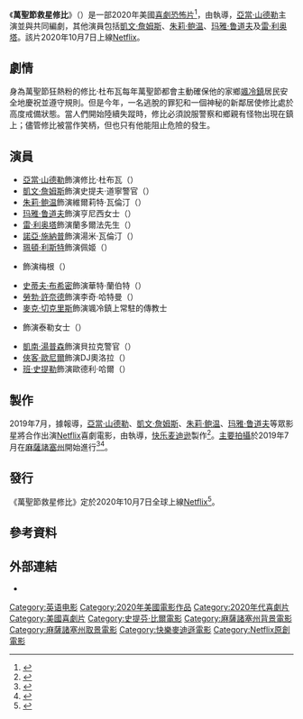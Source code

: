 {{noteTA
|G1=Show
|G2=Movie
|G3=PP
}}
{{Infobox film
| name           = 萬聖節救星修比
| original_name  = {{lang|en|''Hubie Halloween''}}
| image          = Hubie Halloween Poster.jpg
| alt            = 
| caption        = 電影海報
| director       = {{le|史提芬·比爾|Steven Brill (filmmaker)}}
| producer       = {{Plainlist|
* [[亞當·山德勒|亞當·山德勒]]
* {{le|艾倫·卡瓦特|Allen Covert}}
}}
| writer         = {{Plainlist|
* 亞當·山德勒
* {{le|提姆·赫利希|Tim Herlihy}}
}}
| starring       = {{Plainlist|
* 亞當·山德勒
* [[凯文·詹姆斯_(演员)|凱文·詹姆斯]]
* [[朱莉·鲍温|朱莉·鲍温]]
* [[玛雅·鲁道夫|玛雅·鲁道夫]]
* [[雷·利奥塔|雷·利奥塔]]
}}
| music          = {{le|魯柏·葛瑞森-威廉斯|Rupert Gregson-Williams}}
| cinematography = 謝默斯·提爾尼（{{lang|en|Seamus Tierney}}）
| editing        = {{Plainlist|
* 湯姆·科斯坦（{{lang|en|Tom Costain}}）
* 布賴恩·M·羅賓遜（{{lang|en|Brian M. Robinson}}）
}}
| studio         = [[快乐麦迪逊|快乐麦迪逊]]
| distributor    = [[Netflix|Netflix]]
| released       = {{Film date|2020|10|7|全球}}
| runtime        = 102分鐘
| country        = 美國
| language       = 英語
| budget         = 
| gross          = 
| preceded_by    = 
| followed_by    = 
| cn_name        = 休比的万圣节
| hk_name        = 萬聖節救星修比
| tw_name        = 萬聖節救星修比
}}
《'''萬聖節救星修比'''》（{{lang-en|''Hubie Halloween''}}）是一部2020年美國[[喜劇片|喜劇]][[恐怖片|恐怖片]]<ref>{{cite web|url=https://media.netflix.com/en/only-on-netflix/80245104|title=Hubie Halloween|work=Netflix Media Center|access-date=2020-09-27|archive-date=2020-10-07|archive-url=https://web.archive.org/web/20201007185044/https://media.netflix.com/en/only-on-netflix/80245104|dead-url=no}}</ref>，由{{le|史提芬·比爾|Steven Brill (filmmaker)}}執導，[[亞當·山德勒|亞當·山德勒]]主演並與{{le|提姆·赫利希|Tim Herlihy}}共同編劇，其他演員包括[[凯文·詹姆斯_(演员)|凱文·詹姆斯]]、[[朱莉·鲍温|朱莉·鲍温]]、[[玛雅·鲁道夫|玛雅·鲁道夫]]及[[雷·利奥塔|雷·利奥塔]]。該片2020年10月7日上線[[Netflix|Netflix]]。

== 劇情 ==
身為萬聖節狂熱粉的修比·杜布瓦每年萬聖節都會主動確保他的家鄉[[塞勒姆_(马萨诸塞州)|颯冷鎮]]居民安全地慶祝並遵守規則。但是今年，一名逃脫的罪犯和一個神秘的新鄰居使修比處於高度戒備狀態。當人們開始陸續失蹤時，修比必須說服警察和鄉親有怪物出現在鎮上；儘管修比被當作笑柄，但也只有他能阻止危險的發生。

== 演員 ==
{{div col}}
* [[亞當·山德勒|亞當·山德勒]]飾演修比·杜布瓦（{{lang|en|Hubie Dubois}}）
* [[凯文·詹姆斯_(演员)|凱文·詹姆斯]]飾演史提夫·道寧警官（{{lang|en|Officer Steve Downing}}）
* [[朱莉·鲍温|朱莉·鲍温]]飾演維爾莉特·瓦倫汀（{{lang|en|Violet Valentine}}）
* [[玛雅·鲁道夫|玛雅·鲁道夫]]飾演亨尼西女士（{{lang|en|Mrs. Hennesy}}）
* [[雷·利奥塔|雷·利奥塔]]飾演蘭多爾法先生（{{lang|en|Mr. Landolfa}}）
* [[諾亞·施納普|諾亞·施納普]]飾演湯米·瓦倫汀（{{lang|en|Tommy Valentine}}）
* [[珮頓·利斯特|珮頓·利斯特]]飾演佩姬（{{lang|en|Peggy}}）
* {{le|派瑞絲·貝爾克|Paris Berelc}}飾演梅根（{{lang|en|Megan}}）
* [[史蒂夫·布希密|史蒂夫·布希密]]飾演華特·蘭伯特（{{lang|en|Walter Lambert}}）
* [[勞勃·許奈德|勞勃·許奈德]]飾演李奇·哈特曼（{{lang|en|Richie Hartman}}）
* [[麥克·切克里斯|麥克·切克里斯]]飾演颯冷鎮上常駐的傳教士
* {{le|琪娜·安·邁克蓮|China Anne McClain}}飾演泰勒女士（{{lang|en|Miss Taylor}}）
* [[凱南·湯普森|凱南·湯普森]]飾演貝拉克警官（{{lang|en|Officer Blake}}）
* [[俠客·歐尼爾|俠客·歐尼爾]]飾演DJ奧洛拉（{{lang|en|DJ Aurora}}）
* [[班·史提勒|班·史提勒]]飾演歐德利·哈爾（{{lang|en|Orderly Hal}}）
{{div col end}}

== 製作 ==
2019年7月，據報導，[[亞當·山德勒|亞當·山德勒]]、[[凯文·詹姆斯_(演员)|凱文·詹姆斯]]、[[朱莉·鲍温|朱莉·鲍温]]、[[玛雅·鲁道夫|玛雅·鲁道夫]]等眾影星將合作出演[[Netflix|Netflix]]喜劇電影，由{{le|史提芬·比爾|Steven Brill (filmmaker)}}執導，[[快乐麦迪逊|快乐麦迪逊]]製作<ref>{{cite web|url=https://deadline.com/2019/07/adam-sandler-kevin-james-julie-bowen-maya-rudolph-netflix-comedy-1202650376/|title=Adam Sandler Sets Next Netflix Comedy With All-Star Cast Including Kevin James, Julie Bowen, Maya Rudolph & Many More|website=[[Deadline_Hollywood|Deadline Hollywood]]|first=Amanda|last=N'Duka|date=2019-07-22|accessdate=2019-07-22|archive-date=2019-07-22|archive-url=https://web.archive.org/web/20190722160104/https://deadline.com/2019/07/adam-sandler-kevin-james-julie-bowen-maya-rudolph-netflix-comedy-1202650376/|dead-url=no}}</ref>。[[主要拍攝|主要拍攝]]於2019年7月在[[麻薩諸塞州|麻薩諸塞州]]開始進行<ref>{{cite web|url=https://www.boston.com/culture/entertainment/2019/07/21/photos-hubie-halloween-adam-sandler-north-shore|title=Photos: Halloween arrived early on the North Shore thanks to Adam Sandler's 'Hubie Halloween' filming|website=Boston.com|first=Kevin|last=Slane|date=2019-07-21|accessdate=2019-07-21|archive-date=2019-07-21|archive-url=https://web.archive.org/web/20190721122105/https://www.boston.com/culture/entertainment/2019/07/21/photos-hubie-halloween-adam-sandler-north-shore|dead-url=no}}</ref><ref>{{cite web|url=https://www.boston.com/culture/entertainment/2019/07/17/adam-sandler-returns-to-the-north-shore-to-film-hubie-halloween|title=Adam Sandler is on the North Shore to film Netflix movie 'Hubie Halloween'|website=Boston.com|date=2019-07-17|accessdate=2019-07-21|archive-date=2019-07-20|archive-url=https://web.archive.org/web/20190720062956/https://www.boston.com/culture/entertainment/2019/07/17/adam-sandler-returns-to-the-north-shore-to-film-hubie-halloween|dead-url=no}}</ref>。

== 發行 ==
《萬聖節救星修比》定於2020年10月7日全球上線[[Netflix|Netflix]]<ref>{{cite web|url=https://twitter.com/NetflixFilm/status/1303348786404622337?s=20|title=It's a Sandler Halloween. HUBIE HALLOWEEN, on Netflix globally 7 October Jack-o-lantern|website=[[Twitter|Twitter]]|date=2020-09-08|accessdate=2020-09-08|archive-date=2020-10-07|archive-url=https://web.archive.org/web/20201007185050/https://twitter.com/NetflixFilm/status/1303348786404622337?s=20|dead-url=no}}</ref>。

== 參考資料 ==
{{Reflist|30em}}

== 外部連結 ==
* {{IMDb title|10682266}}

{{Netflix已上映電影與紀錄片}}
{{史蒂文·布里尔}}
{{DEFAULTSORT:Hubie Halloween}}
[[Category:英语电影|Category:英语电影]]
[[Category:2020年美國電影作品|Category:2020年美國電影作品]]
[[Category:2020年代喜劇片|Category:2020年代喜劇片]]
[[Category:美國喜劇片|Category:美國喜劇片]]
[[Category:史提芬·比爾電影|Category:史提芬·比爾電影]]
[[Category:麻薩諸塞州背景電影|Category:麻薩諸塞州背景電影]]
[[Category:麻薩諸塞州取景電影|Category:麻薩諸塞州取景電影]]
[[Category:快樂麥迪遜電影|Category:快樂麥迪遜電影]]
[[Category:Netflix原創電影|Category:Netflix原創電影]]